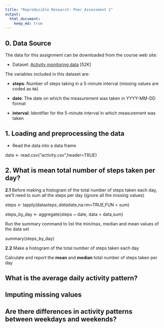 ```yaml
---
title: "Reproducible Research: Peer Assessment 1"
output: 
  html_document:
    keep_md: true
---
```


## 0. Data Source

The data for this assignment can be downloaded from the course web
site:

* Dataset: [Activity monitoring data](https://d396qusza40orc.cloudfront.net/repdata%2Fdata%2Factivity.zip) [52K]

The variables included in this dataset are:

* **steps**: Number of steps taking in a 5-minute interval (missing
    values are coded as `NA`)

* **date**: The date on which the measurement was taken in YYYY-MM-DD
    format

* **interval**: Identifier for the 5-minute interval in which
    measurement was taken

## 1. Loading and preprocessing the data

* Read the data into a data frame

data <- read.csv("activity.csv",header=TRUE)

## 2. What is mean total number of steps taken per day?

**2.1** Before making a histogram of the total number of steps taken each day, we'll need to sum all the steps per day (ignore all the missing values)

steps <- tapply(data$steps,data$date,na.rm=TRUE,FUN = sum)

steps_by_day <- aggregate(steps ~ date, data = data,sum)

Run the summary command to list the min/max, median and mean values of the data set

summary(steps_by_day)

**2.2** Make a histogram of the total number of steps taken each day



Calculate and report the **mean** and **median** total number of steps taken per day


## What is the average daily activity pattern?



## Imputing missing values



## Are there differences in activity patterns between weekdays and weekends?
